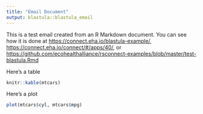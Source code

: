 ```yaml
---
title: "Email Document"
output: blastula::blastula_email
---
```


This is a test email created from an R Markdown document.  You can see how it
is done at <https://connect.eha.io/blastula-example/>, 
<https://connect.eha.io/connect/#/apps/40/>, or <https://github.com/ecohealthalliance/rsconnect-examples/blob/master/test-blastula.Rmd>

Here's a table

```r
knitr::kable(mtcars)
```

Here's a plot

```r
plot(mtcars$cyl, mtcars$mpg)
```

